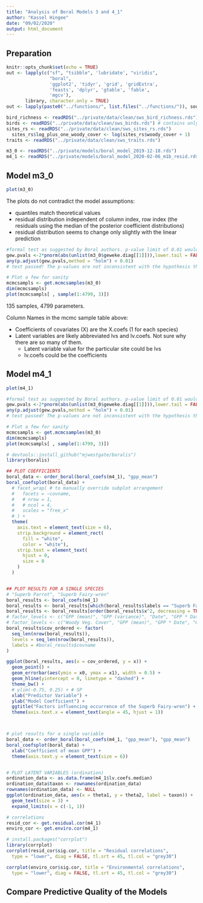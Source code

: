 ```yaml
---
title: "Analysis of Boral Models 3 and 4_1"
author: "Kassel Hingee"
date: "09/02/2020"
output: html_document
---
```


## Preparation
```r
knitr::opts_chunk$set(echo = TRUE)
out <- lapply(c("sf", "tsibble", 'lubridate', "viridis",
                "boral",
                'ggplot2', 'tidyr', 'grid', 'gridExtra', 
                'feasts', 'dplyr', 'gtable', 'fable',
                'mgcv'),
       library, character.only = TRUE)
out <- lapply(paste0("../functions/", list.files("../functions/")), source)
```

```r
bird_richness <- readRDS("../private/data/clean/sws_bird_richness.rds") # contains all bird spp
birds <- readRDS("../private/data/clean/sws_birds.rds") # contains only common bird spp
sites_rs <- readRDS("../private/data/clean/sws_sites_rs.rds")
  sites_rs$log_plus_one_woody_cover <- log(sites_rs$woody_cover + 1)
traits <- readRDS("../private/data/clean/sws_traits.rds")
```

```r
m3_0 <- readRDS("../private/models/boral_model_2019-12-18.rds")
m4_1 <- readRDS("../private/models/boral_model_2020-02-06_m1b_resid.rds")
```

## Model m3_0
```r
plot(m3_0)
```

The plots do not contradict the model assumptions:

+ quantiles match theoretical values
+ residual distribution independent of column index, row index (the residuals using the median of the posterior coefficient distributions)
+ residual distribution seems to change only slightly with the linear prediction


```r
#formal test as suggested by Boral authors. p-value limit of 0.01 would be nice (would be very inconvenient if the chain didn't converge)
gew.pvals <-2*pnorm(abs(unlist(m3_0$geweke.diag[[1]])),lower.tail = FALSE)
any(p.adjust(gew.pvals,method = "holm") < 0.01)
# test passed! The p-values are not inconsistent with the hypothesis the mcmc has converged

# Plot a few for sanity
mcmcsampls <- get.mcmcsamples(m3_0)
dim(mcmcsampls)
plot(mcmcsampls[ , sample(1:4799, 3)])
```

135 samples, 4799 parameters.

Column Names in the mcmc sample table above:

+ Coefficients of covariates (X) are the X.coefs (1 for each species)
+ Latent variables are likely abbreviated lvs and lv.coefs. Not sure why there are so many of them.
   + Latent variable value for the particular site could be lvs
   + lv.coefs could be the coefficients


## Model m4_1
```r
plot(m4_1)
```


```r
#formal test as suggested by Boral authors. p-value limit of 0.01 would be nice (would be very inconvenient if the chain didn't converge)
gew.pvals <-2*pnorm(abs(unlist(m3_0$geweke.diag[[1]])),lower.tail = FALSE)
any(p.adjust(gew.pvals,method = "holm") < 0.01)
# test passed! The p-values are not inconsistent with the hypothesis the mcmc has converged

# Plot a few for sanity
mcmcsampls <- get.mcmcsamples(m3_0)
dim(mcmcsampls)
plot(mcmcsampls[ , sample(1:4799, 3)])
```

```r
# devtools::install_github("mjwestgate/boralis")
library(boralis)

## PLOT COEFFICIENTS
boral_data <- order_boral(boral_coefs(m4_1), "gpp_mean")
boral_coefsplot(boral_data) +
  # facet_wrap( # to manually override subplot arrangement
  #   facets = ~covname,
  #   # nrow = 1,
  #   # ncol = 4,
  #   scales = "free_x"
  # ) +
  theme(
    axis.text = element_text(size = 6),
    strip.background = element_rect(
      fill = "white",
      color = "white"),
    strip.text = element_text(
      hjust = 0,
      size = 8
    )
  )


## PLOT RESULTS FOR A SINGLE SPECIES
# "Superb Parrot", "Superb Fairy-wren"
boral_results <- boral_coefs(m4_1)
boral_results <- boral_results[which(boral_results$labels == "Superb Fairy-wren"), ]
boral_results <- boral_results[order(boral_results$x^2, decreasing = TRUE), ]
# factor_levels <- c("GPP (mean)", "GPP (variance)", "Date", "GPP * Date", "FMC (variance)", "Woody Veg. Cover") # SP
# factor_levels <- c("Woody Veg. Cover", "GPP (mean)", "GPP * Date", "GPP (variance)", "Date",  "FMC (variance)")
boral_results$cov_ordered <- factor(
  seq_len(nrow(boral_results)),
  levels = seq_len(nrow(boral_results)),
  labels = #boral_results$covname
)

ggplot(boral_results, aes(x = cov_ordered, y = x)) +
  geom_point() +
  geom_errorbar(aes(ymin = x0, ymax = x1), width = 0.5) +
  geom_hline(yintercept = 0, linetype = "dashed") +
  theme_bw() +
  # ylim(-0.75, 0.25) + # SP
  xlab("Predictor Variable") +
  ylab("Model Coefficient") +
  ggtitle("Factors influencing occurrence of the Superb Fairy-wren") +
  theme(axis.text.x = element_text(angle = 45, hjust = 1))



# plot results for a single variable
boral_data <- order_boral(boral_coefs(m4_1, "gpp_mean"), "gpp_mean")
boral_coefsplot(boral_data) +
  xlab("Coefficient of mean GPP") +
  theme(axis.text.y = element_text(size = 6))


# PLOT LATENT VARIABLES (ordination)
ordination_data <- as.data.frame(m4_1$lv.coefs.median)
ordination_data$taxon <- rownames(ordination_data)
rownames(ordination_data) <- NULL
ggplot(ordination_data, aes(x = theta1, y = theta2, label = taxon)) +
  geom_text(size = 3) +
  expand_limits(x = c(-1, 1))

# correlations
resid_cor <- get.residual.cor(m4_1)
enviro_cor <- get.enviro.cor(m4_1)

# install.packages("corrplot")
library(corrplot)
corrplot(resid_cor$sig.cor, title = "Residual correlations",
  type = "lower", diag = FALSE, tl.srt = 45, tl.col = "grey30")

corrplot(enviro_cor$sig.cor, title = "Environmental correlations",
  type = "lower", diag = FALSE, tl.srt = 45, tl.col = "grey30")
```

## Compare Predictive Quality of the Models
```r


```